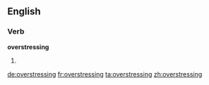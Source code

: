 ==English==

===Verb===
'''overstressing'''

# {{present participle of|[[overstress]]}}

[[de:overstressing]]
[[fr:overstressing]]
[[ta:overstressing]]
[[zh:overstressing]]